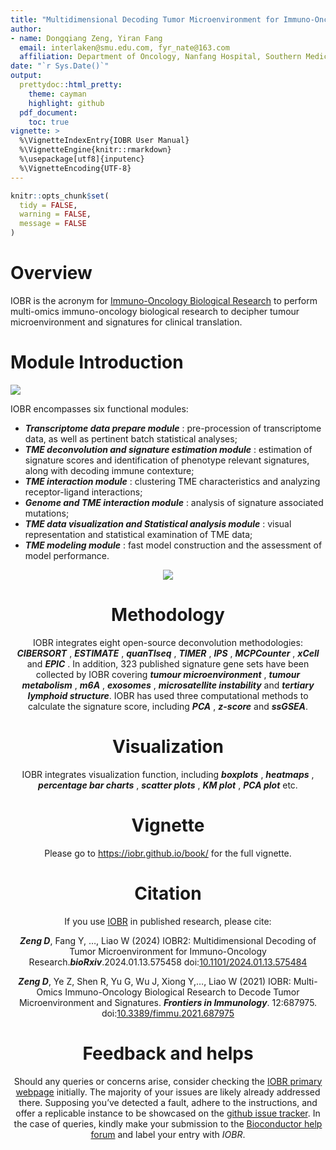 ```yaml
---
title: "Multidimensional Decoding Tumor Microenvironment for Immuno-Oncology Research"
author: 
- name: Dongqiang Zeng, Yiran Fang
  email: interlaken@smu.edu.com, fyr_nate@163.com
  affiliation: Department of Oncology, Nanfang Hospital, Southern Medical University, Guangzhou, Guangdong, P. R. China
date: "`r Sys.Date()`"
output:
  prettydoc::html_pretty:
    theme: cayman
    highlight: github
  pdf_document:
    toc: true
vignette: >
  %\VignetteIndexEntry{IOBR User Manual}
  %\VignetteEngine{knitr::rmarkdown}
  %\usepackage[utf8]{inputenc}
  %\VignetteEncoding{UTF-8}
---
```


```r
knitr::opts_chunk$set(
  tidy = FALSE,
  warning = FALSE,
  message = FALSE
)
```

# Overview

IOBR is the acronym for [Immuno-Oncology Biological Research](https://github.com/IOBR/IOBR)  to perform multi-omics immuno-oncology biological research to decipher tumour microenvironment and signatures for clinical translation.



# Module Introduction

<right>
![](Figure_1.jpg)


IOBR encompasses six functional modules: 


+ __*Transcriptome data prepare module*__ : pre-procession of transcriptome data, as well as pertinent batch statistical analyses; 
+ __*TME deconvolution and signature estimation module*__ : estimation of signature scores and identification of phenotype relevant signatures, along with decoding immune contexture; 
+ __*TME interaction module*__ : clustering TME characteristics and analyzing receptor-ligand interactions; 
+ __*Genome and TME interaction module*__ : analysis of signature associated mutations; 
+ __*TME data visualization and Statistical analysis module*__ : visual representation and statistical examination of TME data; 
+ __*TME modeling module*__ : fast model construction and the assessment of model performance.

<center>
![](Figure_1.png)


# Methodology

IOBR integrates eight open-source deconvolution methodologies: __*CIBERSORT*__ , __*ESTIMATE*__ , __*quanTIseq*__ , __*TIMER*__ , __*IPS*__ , __*MCPCounter*__ , __*xCell*__ and __*EPIC*__ . In addition, 323 published signature gene sets have been collected by IOBR covering __*tumour microenvironment*__ , __*tumour metabolism*__ , __*m6A*__ , __*exosomes*__ , __*microsatellite instability*__ and __*tertiary lymphoid structure*__. IOBR has used three computational methods to calculate the signature score, including __*PCA*__ , __*z-score*__ and __*ssGSEA*__.

# Visualization

IOBR integrates visualization function, including __*boxplots*__ , __*heatmaps*__ , __*percentage bar charts*__ , __*scatter plots*__ , __*KM plot*__ , __*PCA plot*__ etc.

# Vignette

Please go to <https://iobr.github.io/book/> for the full vignette.

# Citation

If you use [IOBR](https:) in published research, please cite:


__*Zeng D*__, Fang Y, …, Liao W (2024) IOBR2: Multidimensional Decoding of Tumor Microenvironment for Immuno-Oncology Research.**_bioRxiv_**.2024.01.13.575458
doi:[10.1101/2024.01.13.575484](https://www.biorxiv.org/content/10.1101/2024.01.13.575484v2.full.pdf)


__*Zeng D*__, Ye Z, Shen R, Yu G, Wu J, Xiong Y,…, Liao W (2021) IOBR: Multi-Omics Immuno-Oncology Biological Research to Decode Tumor Microenvironment and Signatures. **_Frontiers in Immunology_**. 12:687975.
doi:[10.3389/fimmu.2021.687975](https://www.frontiersin.org/journals/immunology/articles/10.3389/fimmu.2021.687975/full)



# Feedback and helps

Should any queries or concerns arise, consider checking the [IOBR primary webpage](https://github.com/IOBR/IOBR) initially. The majority of your issues are likely already addressed there. Supposing you've detected a fault, adhere to the instructions, and offer a replicable instance to be showcased on the [github issue tracker](https://github.com/IOBR/IOBR/issues). In the case of queries, kindly make your submission to the [Bioconductor help forum](https://support.bioconductor.org/) and label your entry with *IOBR*.
